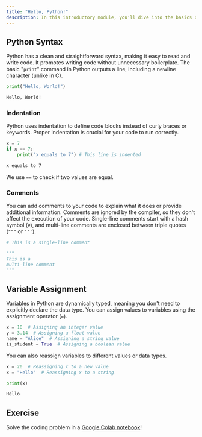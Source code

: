 ```yaml
---
title: "Hello, Python!"
description: In this introductory module, you'll dive into the basics of Python syntax and variable assignment.
---
```


## Python Syntax

Python has a clean and straightforward syntax, making it easy to read and write code. It promotes writing code without unnecessary boilerplate. The basic "`print`" command in Python outputs a line, including a newline character (unlike in C).

```py filename="hello.py"
print("Hello, World!")
```

```sh filename="Output"
Hello, World!
```

### Indentation

Python uses indentation to define code blocks instead of curly braces or keywords. Proper indentation is crucial for your code to run correctly.

```py
x = 7
if x == 7:
    print("x equals to 7") # This line is indented
```

```sh
x equals to 7
```

We use `==` to check if two values are equal.

### Comments

You can add comments to your code to explain what it does or provide additional information. Comments are ignored by the compiler, so they don't affect the execution of your code.
Single-line comments start with a hash symbol (`#`), and multi-line comments are enclosed between triple quotes (`"""` or `'''`).

```py
# This is a single-line comment

"""
This is a
multi-line comment
"""
```

## Variable Assignment

Variables in Python are dynamically typed, meaning you don't need to explicitly declare the data type. You can assign values to variables using the assignment operator (`=`).

```py
x = 10  # Assigning an integer value
y = 3.14  # Assigning a float value
name = "Alice"  # Assigning a string value
is_student = True  # Assigning a boolean value
```

You can also reassign variables to different values or data types.

```py
x = 20  # Reassigning x to a new value
x = "Hello"  # Reassigning x to a string

print(x)
```

```sh
Hello
```

## Exercise

Solve the coding problem in a [Google Colab notebook](#)!
